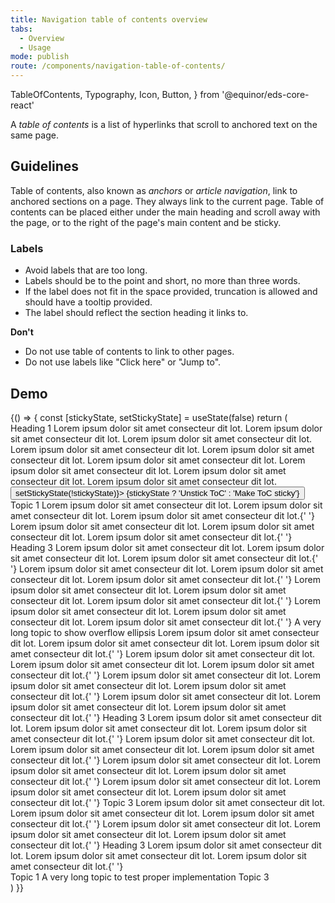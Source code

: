 ```yaml
---
title: Navigation table of contents overview
tabs:
  - Overview
  - Usage
mode: publish
route: /components/navigation-table-of-contents/
---
```


  TableOfContents,
  Typography,
  Icon,
  Button,
} from '@equinor/eds-core-react'

A _table of contents_ is a list of hyperlinks that scroll to anchored text on the same page.

<!--One to two sentences as an introduction to the component-->

## Guidelines

<!--List how to use it, sizes, widths, grid interactions, color allowances -->

Table of contents, also known as _anchors_ or _article navigation_, link to anchored sections on a page. They always link to the current page. Table of contents can be placed either under the main heading and scroll away with the page, or to the right of the page's main content and be sticky.

### Labels

- Avoid labels that are too long.
- Labels should be to the point and short, no more than three words.
- If the label does not fit in the space provided, truncation is allowed and should have a tooltip provided.
- The label should reflect the section heading it links to.

**Don't**

<!--Bullet point list if needed -->

- Do not use table of contents to link to other pages.
- Do not use labels like "Click here" or "Jump to".

<FigmaImage
  url="https://www.figma.com/file/0bGXR2sCwMVSDNyyzu5BXrO5/Desktop-UI?node-id=1687%3A448"
  alt="Figma design of table of content"
/>

## Demo

<Playground>
  {() => {
    const [stickyState, setStickyState] = useState(false)
    return (
      <div
        style={{
          margin: '32px',
          display: 'grid',
          gridGap: '2rem',
          gridTemplateColumns: 'auto 14rem',
        }}
      >
        <main>
          <article>
            <Typography variant="h1">Heading 1</Typography>
            <Typography variant="body_long">
              Lorem ipsum dolor sit amet consecteur dit lot. Lorem ipsum dolor
              sit amet consecteur dit lot. Lorem ipsum dolor sit amet consecteur
              dit lot.
            </Typography>
            <Typography variant="body_long">
              Lorem ipsum dolor sit amet consecteur dit lot. Lorem ipsum dolor
              sit amet consecteur dit lot. Lorem ipsum dolor sit amet consecteur
              dit lot.
            </Typography>
            <Typography variant="body_long">
              Lorem ipsum dolor sit amet consecteur dit lot. Lorem ipsum dolor
              sit amet consecteur dit lot. Lorem ipsum dolor sit amet consecteur
              dit lot.
            </Typography>
            <div style={{ width: '15rem', margin: '1rem 0' }}>
              <Button onClick={() => setStickyState(!stickyState)}>
                {stickyState ? 'Unstick ToC' : 'Make ToC sticky'}
              </Button>
            </div>
            <Typography variant="h2" id="sub-section-one">
              Topic 1
            </Typography>
            <Typography variant="body_long">
              Lorem ipsum dolor sit amet consecteur dit lot. Lorem ipsum dolor
              sit amet consecteur dit lot. Lorem ipsum dolor sit amet consecteur
              dit lot.{' '}
            </Typography>
            <Typography variant="body_long">
              Lorem ipsum dolor sit amet consecteur dit lot. Lorem ipsum dolor
              sit amet consecteur dit lot. Lorem ipsum dolor sit amet consecteur
              dit lot.{' '}
            </Typography>
            <Typography variant="h3">Heading 3</Typography>
            <Typography variant="body_long">
              Lorem ipsum dolor sit amet consecteur dit lot. Lorem ipsum dolor
              sit amet consecteur dit lot. Lorem ipsum dolor sit amet consecteur
              dit lot.{' '}
            </Typography>
            <Typography variant="body_long">
              Lorem ipsum dolor sit amet consecteur dit lot. Lorem ipsum dolor
              sit amet consecteur dit lot. Lorem ipsum dolor sit amet consecteur
              dit lot.{' '}
            </Typography>
            <Typography variant="body_long">
              Lorem ipsum dolor sit amet consecteur dit lot. Lorem ipsum dolor
              sit amet consecteur dit lot. Lorem ipsum dolor sit amet consecteur
              dit lot.{' '}
            </Typography>
            <Typography variant="body_long">
              Lorem ipsum dolor sit amet consecteur dit lot. Lorem ipsum dolor
              sit amet consecteur dit lot. Lorem ipsum dolor sit amet consecteur
              dit lot.{' '}
            </Typography>
            <Typography variant="h2" id="sub-section-two">
              A very long topic to show overflow ellipsis
            </Typography>
            <Typography variant="body_long">
              Lorem ipsum dolor sit amet consecteur dit lot. Lorem ipsum dolor
              sit amet consecteur dit lot. Lorem ipsum dolor sit amet consecteur
              dit lot.{' '}
            </Typography>
            <Typography variant="body_long">
              Lorem ipsum dolor sit amet consecteur dit lot. Lorem ipsum dolor
              sit amet consecteur dit lot. Lorem ipsum dolor sit amet consecteur
              dit lot.{' '}
            </Typography>
            <Typography variant="body_long">
              Lorem ipsum dolor sit amet consecteur dit lot. Lorem ipsum dolor
              sit amet consecteur dit lot. Lorem ipsum dolor sit amet consecteur
              dit lot.{' '}
            </Typography>
            <Typography variant="body_long">
              Lorem ipsum dolor sit amet consecteur dit lot. Lorem ipsum dolor
              sit amet consecteur dit lot. Lorem ipsum dolor sit amet consecteur
              dit lot.{' '}
            </Typography>
            <Typography variant="h3">Heading 3</Typography>
            <Typography variant="body_long">
              Lorem ipsum dolor sit amet consecteur dit lot. Lorem ipsum dolor
              sit amet consecteur dit lot. Lorem ipsum dolor sit amet consecteur
              dit lot.{' '}
            </Typography>
            <Typography variant="body_long">
              Lorem ipsum dolor sit amet consecteur dit lot. Lorem ipsum dolor
              sit amet consecteur dit lot. Lorem ipsum dolor sit amet consecteur
              dit lot.{' '}
            </Typography>
            <Typography variant="body_long">
              Lorem ipsum dolor sit amet consecteur dit lot. Lorem ipsum dolor
              sit amet consecteur dit lot. Lorem ipsum dolor sit amet consecteur
              dit lot.{' '}
            </Typography>
            <Typography variant="body_long">
              Lorem ipsum dolor sit amet consecteur dit lot. Lorem ipsum dolor
              sit amet consecteur dit lot. Lorem ipsum dolor sit amet consecteur
              dit lot.{' '}
            </Typography>
            <Typography variant="h2" id="sub-section-three">
              Topic 3
            </Typography>
            <Typography variant="body_long">
              Lorem ipsum dolor sit amet consecteur dit lot. Lorem ipsum dolor
              sit amet consecteur dit lot. Lorem ipsum dolor sit amet consecteur
              dit lot.{' '}
            </Typography>
            <Typography variant="body_long">
              Lorem ipsum dolor sit amet consecteur dit lot. Lorem ipsum dolor
              sit amet consecteur dit lot. Lorem ipsum dolor sit amet consecteur
              dit lot.{' '}
            </Typography>
            <Typography variant="h3">Heading 3</Typography>
            <Typography variant="body_long">
              Lorem ipsum dolor sit amet consecteur dit lot. Lorem ipsum dolor
              sit amet consecteur dit lot. Lorem ipsum dolor sit amet consecteur
              dit lot.{' '}
            </Typography>
          </article>
        </main>
        <aside>
          <TableOfContents sticky={stickyState} label="Important topics">
            <TableOfContents.LinkItem>
              <Typography variant="body_short" link href="#sub-section-one">
                <Icon name="subdirectory_arrow_right" size={16} />
                <span>Topic 1</span>
              </Typography>
            </TableOfContents.LinkItem>
            <TableOfContents.LinkItem title="A very long topic to test proper implementation">
              <Typography variant="body_short" link href="#sub-section-two">
                <Icon name="subdirectory_arrow_right" size={16} />
                <span>A very long topic to test proper implementation</span>
              </Typography>
            </TableOfContents.LinkItem>
            <TableOfContents.LinkItem>
              <Typography variant="body_short" link href="#sub-section-three">
                <Icon name="subdirectory_arrow_right" size={16} />
                <span>Topic 3</span>
              </Typography>
            </TableOfContents.LinkItem>
          </TableOfContents>
        </aside>
      </div>
    )
  }}
</Playground>
